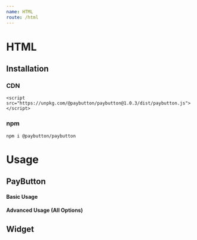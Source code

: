 ```yaml
---
name: HTML
route: /html
---
```



# HTML

## Installation

### CDN

```
<script src="https://unpkg.com/@paybutton/paybutton@1.0.3/dist/paybutton.js"></script>
```

### npm

```
npm i @paybutton/paybutton
```

# Usage

## PayButton

#### Basic Usage

<Playground language="html" showLivePreview={false}>
  <div class="paybutton" to="bitcoincash:qrmm7edwuj4jf7tnvygjyztyy0a0qxvl7q9ayphulp"></div>
</Playground>

#### Advanced Usage (All Options)

<Props of={PayButton} />

<Playground language="html" showLivePreview={false}>
  <div class="paybutton"
    to="bitcoincash:qrmm7edwuj4jf7tnvygjyztyy0a0qxvl7q9ayphulp"
    amount="10"
    currency="USD"
    animation="invert"
    text="Send BCH"
    hover-text="Click Me"
    success-text="Thank you for supporting us"
	  theme='{ "palette": { "primary": "#ee8b2b", "secondary": "#fefbf8", "tertiary": "#504030"} }'
	  random-satoshis="true"
	  on-success="console.log('success');"
	  on-transaction="console.log('transaction');"
  ></div>
</Playground>

## Widget

<Playground language="html" showLivePreview={false}>
  <div class="paybutton-widget"
    to="bitcoincash:qrmm7edwuj4jf7tnvygjyztyy0a0qxvl7q9ayphulp"
    amount="10"
    currency="USD"
    animation="invert"
    text="Send BCH"
    hover-text="Click Me"
    success-text="Thank you for supporting us"
    theme='{ "palette": { "primary": "#065a82", "secondary": "#eff9fe", "tertiary": "#21295c"} }'
    random-satoshis="true"
    on-success="console.log('success');"
    on-transaction="console.log('transaction');"
  ></div>
</Playground>